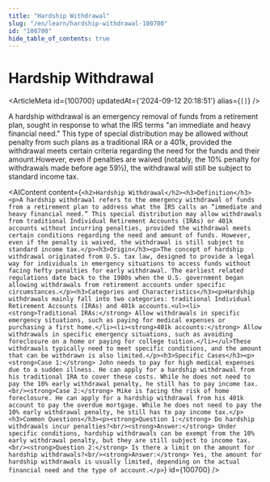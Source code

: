```yaml
---
title: "Hardship Withdrawal"
slug: "/en/learn/hardship-withdrawal-100700"
id: "100700"
hide_table_of_contents: true
---
```



# Hardship Withdrawal

<ArticleMeta id={100700} updatedAt={'2024-09-12 20:18:51'} alias={`[]`} />
<div className='border-solid border-b border-t-0 my-4 border-[var(--ifm-color-gray-300)]' />

A hardship withdrawal is an emergency removal of funds from a retirement plan, sought in response to what the IRS terms "an immediate and heavy financial need." This type of special distribution may be allowed without penalty from such plans as a traditional IRA or a 401k, provided the withdrawal meets certain criteria regarding the need for the funds and their amount.However, even if penalties are waived (notably, the 10% penalty for withdrawals made before age 59½), the withdrawal will still be subject to standard income tax.

<AIContent content={`<h2>Hardship Withdrawal</h2><h3>Definition</h3><p>A hardship withdrawal refers to the emergency withdrawal of funds from a retirement plan to address what the IRS calls an “immediate and heavy financial need.” This special distribution may allow withdrawals from traditional Individual Retirement Accounts (IRAs) or 401k accounts without incurring penalties, provided the withdrawal meets certain conditions regarding the need and amount of funds. However, even if the penalty is waived, the withdrawal is still subject to standard income tax.</p><h3>Origin</h3><p>The concept of hardship withdrawal originated from U.S. tax law, designed to provide a legal way for individuals in emergency situations to access funds without facing hefty penalties for early withdrawal. The earliest related regulations date back to the 1980s when the U.S. government began allowing withdrawals from retirement accounts under specific circumstances.</p><h3>Categories and Characteristics</h3><p>Hardship withdrawals mainly fall into two categories: traditional Individual Retirement Accounts (IRAs) and 401k accounts.<ul><li><strong>Traditional IRAs:</strong> Allow withdrawals in specific emergency situations, such as paying for medical expenses or purchasing a first home.</li><li><strong>401k accounts:</strong> Allow withdrawals in specific emergency situations, such as avoiding foreclosure on a home or paying for college tuition.</li></ul>These withdrawals typically need to meet specific conditions, and the amount that can be withdrawn is also limited.</p><h3>Specific Cases</h3><p><strong>Case 1:</strong> John needs to pay for high medical expenses due to a sudden illness. He can apply for a hardship withdrawal from his traditional IRA to cover these costs. While he does not need to pay the 10% early withdrawal penalty, he still has to pay income tax.<br/><strong>Case 2:</strong> Mike is facing the risk of home foreclosure. He can apply for a hardship withdrawal from his 401k account to pay the overdue mortgage. While he does not need to pay the 10% early withdrawal penalty, he still has to pay income tax.</p><h3>Common Questions</h3><p><strong>Question 1:</strong> Do hardship withdrawals incur penalties?<br/><strong>Answer:</strong> Under specific conditions, hardship withdrawals can be exempt from the 10% early withdrawal penalty, but they are still subject to income tax.<br/><strong>Question 2:</strong> Is there a limit on the amount for hardship withdrawals?<br/><strong>Answer:</strong> Yes, the amount for hardship withdrawals is usually limited, depending on the actual financial need and the type of account.</p>`} id={100700} />
